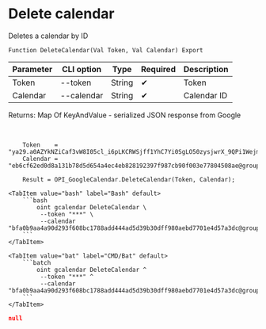﻿---
sidebar_position: 5
---


# Delete calendar
 Deletes a calendar by ID



`Function DeleteCalendar(Val Token, Val Calendar) Export`

  | Parameter | CLI option | Type | Required | Description |
  |-|-|-|-|-|
  | Token | --token | String | &#x2714; | Token |
  | Calendar | --calendar | String | &#x2714; | Calendar ID |

  
  Returns:  Map Of KeyAndValue - serialized JSON response from Google

<br/>




```bsl title="1C:Enterprise/OneScript code example"
    Token    = "ya29.a0AZYkNZiCaf3vW8I05cl_i6pLKCRWSjff1YhC7Yi0SgLO50zysjwrX_9QPi1WejmqgGdFjcbaOJKsPO3tvT7gB712mg1gxgxiL1pCUVthx...";
    Calendar = "eb6cf62ed0d8a131b78d5d654a4ec4eb828192397f987cb90f003e77804508ae@group.calendar.google.com";

    Result = OPI_GoogleCalendar.DeleteCalendar(Token, Calendar);
```
 

 <Tabs>
  
    <TabItem value="bash" label="Bash" default>
        ```bash
            oint gcalendar DeleteCalendar \
             --token "***" \
             --calendar "bfa0b9aa4a90d293f608bc1788add444ad5d39b30dff980aebd7701e4d57a3dc@group.calendar.google.com"
        ```
    </TabItem>
  
    <TabItem value="bat" label="CMD/Bat" default>
        ```batch
            oint gcalendar DeleteCalendar ^
             --token "***" ^
             --calendar "bfa0b9aa4a90d293f608bc1788add444ad5d39b30dff980aebd7701e4d57a3dc@group.calendar.google.com"
        ```
    </TabItem>
</Tabs>


```json title="Result"
null
```
